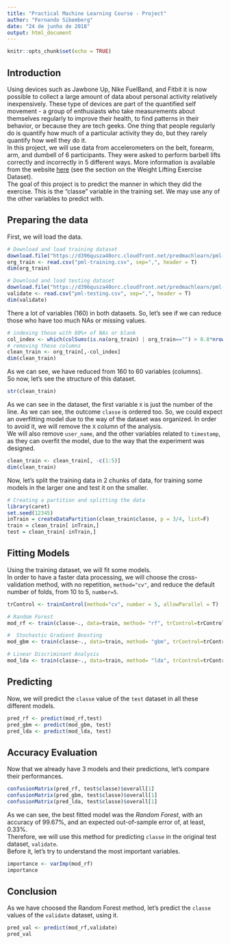 ---
title: "Practical Machine Learning Course - Project"
author: "Fernando Sibemberg"
date: "24 de junho de 2018"
output: html_document
---

```{r setup, include=FALSE}
knitr::opts_chunk$set(echo = TRUE)
```

## Introduction

Using devices such as Jawbone Up, Nike FuelBand, and Fitbit it is now possible to collect a large amount of data about personal activity relatively inexpensively. These type of devices are part of the quantified self movement - a group of enthusiasts who take measurements about themselves regularly to improve their health, to find patterns in their behavior, or because they are tech geeks. One thing that people regularly do is quantify how much of a particular activity they do, but they rarely quantify how well they do it.  
In this project, we will use data from accelerometers on the belt, forearm, arm, and dumbell of 6 participants. They were asked to perform barbell lifts correctly and incorrectly in 5 different ways. More information is available from the website [here](http://groupware.les.inf.puc-rio.br/har) (see the section on the Weight Lifting Exercise Dataset).  
The goal of this project is to predict the manner in which they did the exercise. This is the "classe" variable in the training set. We may use any of the other variables to predict with. 

## Preparing the data

First, we will load the data.

```{r loading}
# Download and load training dataset
download.file("https://d396qusza40orc.cloudfront.net/predmachlearn/pml-training.csv", "pml-training.csv")
org_train <- read.csv("pml-training.csv", sep=",", header = T)
dim(org_train)

# Download and load testing dataset
download.file("https://d396qusza40orc.cloudfront.net/predmachlearn/pml-testing.csv", "pml-testing.csv")
validate <- read.csv("pml-testing.csv", sep=",", header = T)
dim(validate)

```

There a lot of variables (160) in both datasets.
So, let's see if we can reduce those who have too much NAs or missing values.

```{r Cleaning}
# indexing those with 80%+ of NAs or blank
col_index <- which(colSums(is.na(org_train) | org_train=="") > 0.8*nrow(org_train))
# removing these columns
clean_train <- org_train[,-col_index]
dim(clean_train)

```

As we can see, we have reduced from 160 to 60 variables (columns).  
So now, let's see the structure of this dataset.  

```{r str}

str(clean_train)

```

As we can see in the dataset, the first variable `X` is just the number of the line. As we can see, the outcome `classe` is ordered too. So, we could expect an overfitting model due to the way of the dataset was organized. In order to avoid it, we will remove the `X` column of the analysis.  
We will also remove `user_name`, and the other variables related to `timestamp`, as they can overfit the model, due to the way that the experiment was designed.  

```{r}
clean_train <- clean_train[, -c(1:5)]
dim(clean_train)
```

Now, let's split the training data in 2 chunks of data, for training some models in the larger one and test it on the smaller.  

```{r splitting}
# Creating a partition and splitting the data
library(caret)
set.seed(12345)
inTrain = createDataPartition(clean_train$classe, p = 3/4, list=F)
train = clean_train[ inTrain,]
test = clean_train[-inTrain,]

```

## Fitting Models
Using the training dataset, we will fit some models.  
In order to have a faster data processing, we will choose the cross-validation method, with no repetition, `method="cv"`, and reduce the default number of folds, from 10 to 5, `number=5`. 

```{r fitting}

trControl <- trainControl(method="cv", number = 5, allowParallel = T)

# Random Forest
mod_rf <- train(classe~., data=train, method= "rf", trControl=trControl, verbose=F)

#  Stochastic Gradient Boosting
mod_gbm <- train(classe~., data=train, method= "gbm", trControl=trControl, verbose=F)

# Linear Discriminant Analysis
mod_lda <- train(classe~., data=train, method= "lda", trControl=trControl, verbose=F)

```

## Predicting

Now, we will predict the `classe` value of the `test` dataset in all these different models.

```{r Predicting}

pred_rf <- predict(mod_rf,test)
pred_gbm <- predict(mod_gbm, test)
pred_lda <- predict(mod_lda, test)

```

## Accuracy Evaluation

Now that we already have 3 models and their predictions, let's compare their performances.

```{r Accuracy}

confusionMatrix(pred_rf, test$classe)$overall[1]
confusionMatrix(pred_gbm, test$classe)$overall[1]
confusionMatrix(pred_lda, test$classe)$overall[1]

```

As we can see, the best fitted model was the *Random Forest*, with an accuracy of 99.67%, and an expected out-of-sample error of, at least, 0.33%.  
Therefore, we will use this method for predicting `classe` in the original test dataset, `validate`.  
Before it, let's try to understand the most important variables.  

```{r Importance}

importance <- varImp(mod_rf)
importance

```

## Conclusion

As we have choosed the Random Forest method, let's predict the `classe` values of the `validate` dataset, using it.

```{r Validate}

pred_val <- predict(mod_rf,validate)
pred_val

```


